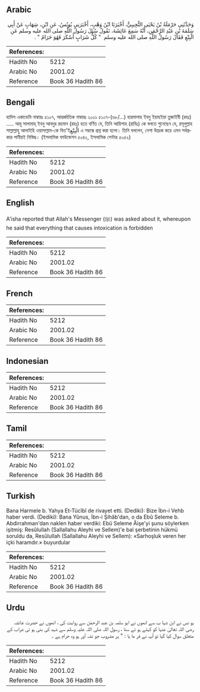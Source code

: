 ## Arabic


<div dir="rtl" lang="ar" style={{fontSize:'larger',backgroundColor:'#f8f9fa',padding:20}}>
وَحَدَّثَنِي حَرْمَلَةُ بْنُ يَحْيَى التُّجِيبِيُّ، أَخْبَرَنَا ابْنُ وَهْبٍ، أَخْبَرَنِي يُونُسُ، عَنِ ابْنِ، شِهَابٍ عَنْ أَبِي سَلَمَةَ بْنِ عَبْدِ الرَّحْمَنِ، أَنَّهُ سَمِعَ عَائِشَةَ، تَقُولُ سُئِلَ رَسُولُ اللَّهِ صلى الله عليه وسلم عَنِ الْبِتْعِ فَقَالَ رَسُولُ اللَّهِ صلى الله عليه وسلم ‏ "‏ كُلُّ شَرَابٍ أَسْكَرَ فَهُوَ حَرَامٌ ‏"‏ ‏.‏
</div>
<div style={{backgroundColor:'#f8f9fa',padding:20, marginBottom: 10}}><table> <thead> <tr> <th>References:</th> <th></th> </tr> </thead> <tbody><tr><td>Hadith No</td><td>5212</td></tr><tr><td>Arabic No</td><td>2001.02</td></tr><tr><td>Reference</td><td>Book 36 Hadith 86</td></tr></tbody></table></div>

## Bengali


<div dir="ltr" lang="bn" style={{fontSize:'larger',backgroundColor:'#f8f9fa',padding:20}}>
হাদিস একাডেমি নাম্বারঃ ৫১০৭, আন্তর্জাতিক নাম্বারঃ ২০০১ ৫১০৭-(৬৮/...) হারমালাহ ইবনু ইয়াহইয়া তুজাইবী (রহঃ) ..... আবূ সালামাহ্ ইবনু আবদুর রহমান (রহঃ) হতে বর্ণিত যে, তিনি আয়িশাহ (রাযিঃ) কে বলতে শুনেছেন যে, রসূলুল্লাহ সাল্লাল্লাহু আলাইহি ওয়াসাল্লাম-কে বিত'ইالْبِتْعِ এ সম্বন্ধে প্রশ্ন করা হলো। তিনি বললেন, নেশা উদ্রেক করে এমন সর্বপ্রকার পানীয়ই নিষিদ্ধ। (ইসলামিক ফাউন্ডেশন ৫০৪২, ইসলামিক সেন্টার ৫০৫২)
</div>
<div style={{backgroundColor:'#f8f9fa',padding:20, marginBottom: 10}}><table> <thead> <tr> <th>References:</th> <th></th> </tr> </thead> <tbody><tr><td>Hadith No</td><td>5212</td></tr><tr><td>Arabic No</td><td>2001.02</td></tr><tr><td>Reference</td><td>Book 36 Hadith 86</td></tr></tbody></table></div>

## English


<div dir="ltr" lang="en" style={{fontSize:'larger',backgroundColor:'#f8f9fa',padding:20}}>
A'isha reported that Allah's Messenger (ﷺ) was asked about it, whereupon he said that everything that causes intoxication is forbidden
</div>
<div style={{backgroundColor:'#f8f9fa',padding:20, marginBottom: 10}}><table> <thead> <tr> <th>References:</th> <th></th> </tr> </thead> <tbody><tr><td>Hadith No</td><td>5212</td></tr><tr><td>Arabic No</td><td>2001.02</td></tr><tr><td>Reference</td><td>Book 36 Hadith 86</td></tr></tbody></table></div>

## French


<div dir="ltr" lang="fr" style={{fontSize:'larger',backgroundColor:'#f8f9fa',padding:20}}>

</div>
<div style={{backgroundColor:'#f8f9fa',padding:20, marginBottom: 10}}><table> <thead> <tr> <th>References:</th> <th></th> </tr> </thead> <tbody><tr><td>Hadith No</td><td>5212</td></tr><tr><td>Arabic No</td><td>2001.02</td></tr><tr><td>Reference</td><td>Book 36 Hadith 86</td></tr></tbody></table></div>

## Indonesian


<div dir="ltr" lang="id" style={{fontSize:'larger',backgroundColor:'#f8f9fa',padding:20}}>

</div>
<div style={{backgroundColor:'#f8f9fa',padding:20, marginBottom: 10}}><table> <thead> <tr> <th>References:</th> <th></th> </tr> </thead> <tbody><tr><td>Hadith No</td><td>5212</td></tr><tr><td>Arabic No</td><td>2001.02</td></tr><tr><td>Reference</td><td>Book 36 Hadith 86</td></tr></tbody></table></div>

## Tamil


<div dir="ltr" lang="ta" style={{fontSize:'larger',backgroundColor:'#f8f9fa',padding:20}}>

</div>
<div style={{backgroundColor:'#f8f9fa',padding:20, marginBottom: 10}}><table> <thead> <tr> <th>References:</th> <th></th> </tr> </thead> <tbody><tr><td>Hadith No</td><td>5212</td></tr><tr><td>Arabic No</td><td>2001.02</td></tr><tr><td>Reference</td><td>Book 36 Hadith 86</td></tr></tbody></table></div>

## Turkish


<div dir="ltr" lang="tr" style={{fontSize:'larger',backgroundColor:'#f8f9fa',padding:20}}>
Bana Harmele b. Yahya Et-Tücîbî de rivayet etti. (Dediki): Bize İbn-i Vehb haber verdi. (Dediki): Bana Yûnus, İbn-i Şihâb'dan, o da Ebû Seleme b. Abdirrahman'dan naklen haber verdiki: Ebû Seleme Âişe'yi şunu söylerken işitmiş: Resûlullah (Sallallahu Aleyhi ve Sellem)'e bal şerbetinin hükmü soruldu da, Resûlullah (Sallallahu Aleyhi ve Sellem): «Sarhoşluk veren her içki haramdır.» buyurdular
</div>
<div style={{backgroundColor:'#f8f9fa',padding:20, marginBottom: 10}}><table> <thead> <tr> <th>References:</th> <th></th> </tr> </thead> <tbody><tr><td>Hadith No</td><td>5212</td></tr><tr><td>Arabic No</td><td>2001.02</td></tr><tr><td>Reference</td><td>Book 36 Hadith 86</td></tr></tbody></table></div>

## Urdu


<div dir="rtl" lang="ur" style={{fontSize:'larger',backgroundColor:'#f8f9fa',padding:20}}>
یو نس نے ابن شہا ب سے انھوں نے ابو سلمہ بن عبد الرحمٰن سے روایت کی ، انھوں نے حضرت عائشہ رضی اللہ تعالیٰ عنہا کو کہتے ہو ئے سنا ، رسول اللہ صلی اللہ علیہ وسلم سے شہد کی بنی ہو ئی شراب کے متعلق سوال کیا گیا تو آپ نے فر ما یا : " ہر مشروب جو نشہ آور ہو وہ حرام ہے ۔
</div>
<div style={{backgroundColor:'#f8f9fa',padding:20, marginBottom: 10}}><table> <thead> <tr> <th>References:</th> <th></th> </tr> </thead> <tbody><tr><td>Hadith No</td><td>5212</td></tr><tr><td>Arabic No</td><td>2001.02</td></tr><tr><td>Reference</td><td>Book 36 Hadith 86</td></tr></tbody></table></div>